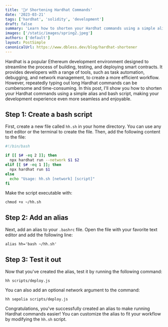 ```yaml
---
title: '👷‍♂️ Shortening Hardhat Commands'
date: '2023-03-21'
tags: ['hardhat', 'solidity', 'development']
draft: false
summary: 'Learn how to shorten your Hardhat commands using a simple alias and bash script.'
images: ['/static/images/spring2.jpeg']
authors: ['default']
layout: PostSimple
canonicalUrl: https://www.dbless.dev/blog/hardhat-shortener
---
```


Hardhat is a popular Ethereum development environment designed to streamline the process of building, testing, and deploying smart contracts. It provides developers with a range of tools, such as task automation, debugging, and network management, to create a more efficient workflow. However, repeatedly typing out long Hardhat commands can be cumbersome and time-consuming. In this post, I'll show you how to shorten your Hardhat commands using a simple alias and bash script, making your development experience even more seamless and enjoyable.

## Step 1: Create a bash script

First, create a new file called `hh.sh` in your home directory. You can use any text editor or the terminal to create the file. Then, add the following content to the file:

```bash:hh.sh
#!/bin/bash

if [[ $# -eq 2 ]]; then
  npx hardhat run --network $1 $2
elif [[ $# -eq 1 ]]; then
  npx hardhat run $1
else
  echo "Usage: hh.sh [network] [script]"
fi
```

Make the script executable with:

```terminal
chmod +x ~/hh.sh
```

## Step 2: Add an alias

Next, add an alias to your `.bashrc` file. Open the file with your favorite text editor and add the following line:

```bash:.bashrc
alias hh='bash ~/hh.sh'
```

## Step 3: Test it out

Now that you've created the alias, test it by running the following command:

```terminal
hh scripts/deploy.js
```

You can also add an optional network argument to the command:

```terminal
hh sepolia scripts/deploy.js
```

Congratulations, you've successfully created an alias to make running Hardhat commands easier! You can customize the alias to fit your workflow by modifying the `hh.sh` script.
